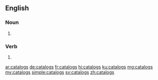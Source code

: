 ==English==

===Noun===
{{head|en|noun plural form}}

# {{plural of|catalog|lang=en}}

===Verb===
{{head|en|verb form}}

# {{en-third-person singular of|catalog}}

[[ar:catalogs]]
[[de:catalogs]]
[[fr:catalogs]]
[[hi:catalogs]]
[[ku:catalogs]]
[[mg:catalogs]]
[[my:catalogs]]
[[simple:catalogs]]
[[sv:catalogs]]
[[zh:catalogs]]